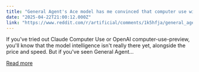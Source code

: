 ```yaml
---
title: "General Agent's Ace model has me convinced that computer use will be viable soon"
date: "2025-04-22T21:00:12.000Z"
link: "https://www.reddit.com/r/artificial/comments/1k5hfja/general_agents_ace_model_has_me_convinced_that/"
---
```


If you've tried out Claude Computer Use or OpenAI computer-use-preview, you'll know that the model intelligence isn't really there yet, alongside the price and speed.
 But if you've seen General Agent...

[Read more](https://www.reddit.com/r/artificial/comments/1k5hfja/general_agents_ace_model_has_me_convinced_that/)

